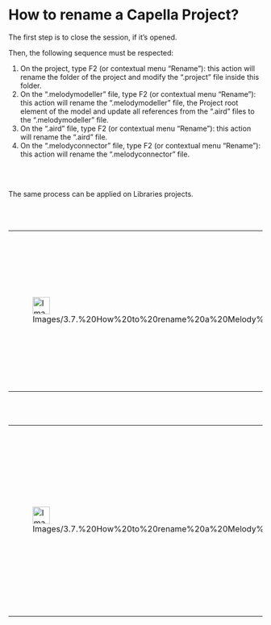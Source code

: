             
= How to rename a Capella Project? =
 
The first step is to close the session, if it&rsquo;s opened.

 
Then, the following sequence must be respected:

 
# On the project, type F2 (or contextual menu &ldquo;Rename&rdquo;): 	this action will rename the folder of the project and modify the 	&ldquo;.project&rdquo; file inside this folder.
# On the &ldquo;.melodymodeller&rdquo; file, type F2 (or contextual 	menu &ldquo;Rename&rdquo;): this action will rename the 	&ldquo;.melodymodeller&rdquo; file, the Project root element of the 	model and update all references from the &ldquo;.aird&rdquo; files 	to the &ldquo;.melodymodeller&rdquo; file.
# On the &ldquo;.aird&rdquo; file, type F2 (or contextual menu 	&ldquo;Rename&rdquo;): this action will rename the &ldquo;.aird&rdquo; 	file.
# On the &ldquo;.melodyconnector&rdquo; file, type F2 (or contextual 	menu &ldquo;Rename&rdquo;): this action will rename the 	&ldquo;.melodyconnector&rdquo; file.
 
<br>
<br>

 
The same process can be applied on Libraries projects.

 
<br>
<br>

         
{| border="1"
|-
| 
[[Image:Images/3.7.%20How%20to%20rename%20a%20Melody%20Advance%20Project_html_723ed3f9.png|34x34px]]

 
| 
If 				you rename a Library project, all the references to this library 				will be lost. Libraries renaming must be done very carefully.

 
|}  
<br>
<br>

         
{| border="1"
|-
| 
[[Image:Images/3.7.%20How%20to%20rename%20a%20Melody%20Advance%20Project_html_723ed3f9.png|34x34px]]

 
| 
If you 				rename a Melody project or a Library project, all your Orchestra 				links might be broken. Projects renaming in Orchestra environment 				must be done very carefully.

 
|}  
<br>
<br>

 
<br>
<br>

   